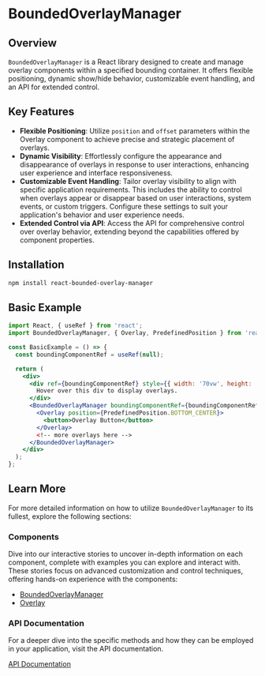 
<Meta title="Documentation/Introduction" />

# BoundedOverlayManager

## Overview

`BoundedOverlayManager` is a React library designed to create and manage overlay components within a specified bounding container. It offers flexible positioning, dynamic show/hide behavior, customizable event handling, and an API for extended control.

## Key Features

- **Flexible Positioning**: Utilize `position` and `offset` parameters within the Overlay component to achieve precise and strategic placement of overlays.
- **Dynamic Visibility**: Effortlessly configure the appearance and disappearance of overlays in response to user interactions, enhancing user experience and interface responsiveness.
- **Customizable Event Handling**: Tailor overlay visibility to align with specific application requirements. This includes the ability to control when overlays appear or disappear based on user interactions, system events, or custom triggers. Configure these settings to suit your application's behavior and user experience needs.
- **Extended Control via API**: Access the API for comprehensive control over overlay behavior, extending beyond the capabilities offered by component properties.

## Installation

```bash
npm install react-bounded-overlay-manager
```

## Basic Example

```jsx
import React, { useRef } from 'react';
import BoundedOverlayManager, { Overlay, PredefinedPosition } from 'react-bounded-overlay-manager';

const BasicExample = () => {
  const boundingComponentRef = useRef(null);

  return (
    <div>
      <div ref={boundingComponentRef} style={{ width: '70vw', height: '50vh', border: '1px solid black' }}>
        Hover over this div to display overlays.
      </div>
      <BoundedOverlayManager boundingComponentRef={boundingComponentRef}>
        <Overlay position={PredefinedPosition.BOTTOM_CENTER}>
          <button>Overlay Button</button>
        </Overlay>
        <!-- more overlays here -->
      </BoundedOverlayManager>
    </div>
  );
};
```

## Learn More

For more detailed information on how to utilize `BoundedOverlayManager` to its fullest, explore the following sections:

### Components

Dive into our interactive stories to uncover in-depth information on each component, complete with examples you can explore and interact with. These stories focus on advanced customization and control techniques, offering hands-on experience with the components:

- [BoundedOverlayManager](./?path=/docs/components-boundedoverlaymanager--docs)
- [Overlay](./?path=/docs/components-overlay--docs)


### API Documentation

For a deeper dive into the specific methods and how they can be employed in your application, visit the API documentation.

[API Documentation](./?path=/docs/documentation-api-documentation--docs)
